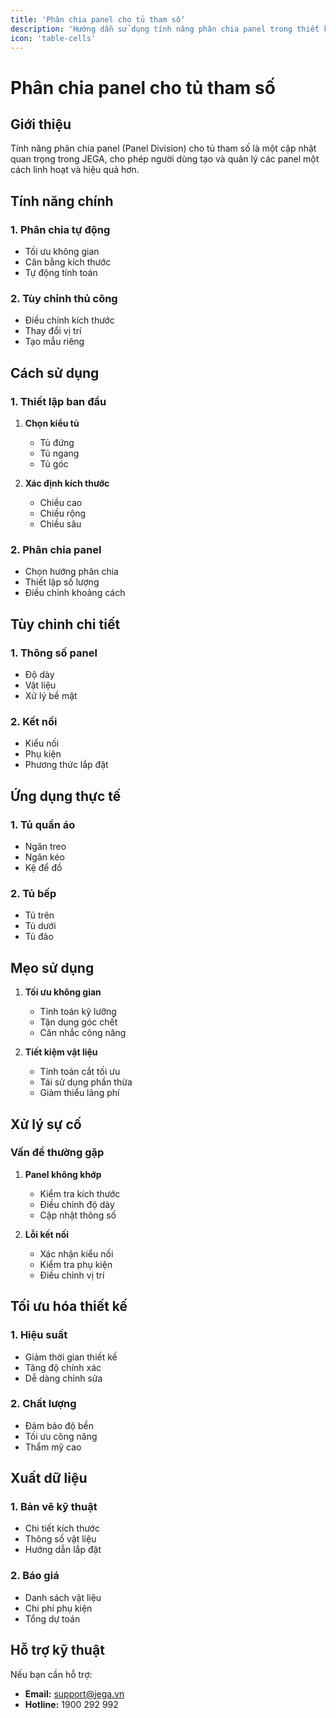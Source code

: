 ```yaml
---
title: 'Phân chia panel cho tủ tham số'
description: 'Hướng dẫn sử dụng tính năng phân chia panel trong thiết kế tủ tham số với JEGA'
icon: 'table-cells'
---
```


# Phân chia panel cho tủ tham số

## Giới thiệu

Tính năng phân chia panel (Panel Division) cho tủ tham số là một cập nhật quan trọng trong JEGA, cho phép người dùng tạo và quản lý các panel một cách linh hoạt và hiệu quả hơn.

## Tính năng chính

### 1. Phân chia tự động
- Tối ưu không gian
- Cân bằng kích thước
- Tự động tính toán

### 2. Tùy chỉnh thủ công
- Điều chỉnh kích thước
- Thay đổi vị trí
- Tạo mẫu riêng

## Cách sử dụng

### 1. Thiết lập ban đầu
1. **Chọn kiểu tủ**
   - Tủ đứng
   - Tủ ngang
   - Tủ góc

2. **Xác định kích thước**
   - Chiều cao
   - Chiều rộng
   - Chiều sâu

### 2. Phân chia panel
- Chọn hướng phân chia
- Thiết lập số lượng
- Điều chỉnh khoảng cách

## Tùy chỉnh chi tiết

### 1. Thông số panel
- Độ dày
- Vật liệu
- Xử lý bề mặt

### 2. Kết nối
- Kiểu nối
- Phụ kiện
- Phương thức lắp đặt

## Ứng dụng thực tế

### 1. Tủ quần áo
- Ngăn treo
- Ngăn kéo
- Kệ để đồ

### 2. Tủ bếp
- Tủ trên
- Tủ dưới
- Tủ đảo

## Mẹo sử dụng

1. **Tối ưu không gian**
   - Tính toán kỹ lưỡng
   - Tận dụng góc chết
   - Cân nhắc công năng

2. **Tiết kiệm vật liệu**
   - Tính toán cắt tối ưu
   - Tái sử dụng phần thừa
   - Giảm thiểu lãng phí

## Xử lý sự cố

### Vấn đề thường gặp
1. **Panel không khớp**
   - Kiểm tra kích thước
   - Điều chỉnh độ dày
   - Cập nhật thông số

2. **Lỗi kết nối**
   - Xác nhận kiểu nối
   - Kiểm tra phụ kiện
   - Điều chỉnh vị trí

## Tối ưu hóa thiết kế

### 1. Hiệu suất
- Giảm thời gian thiết kế
- Tăng độ chính xác
- Dễ dàng chỉnh sửa

### 2. Chất lượng
- Đảm bảo độ bền
- Tối ưu công năng
- Thẩm mỹ cao

## Xuất dữ liệu

### 1. Bản vẽ kỹ thuật
- Chi tiết kích thước
- Thông số vật liệu
- Hướng dẫn lắp đặt

### 2. Báo giá
- Danh sách vật liệu
- Chi phí phụ kiện
- Tổng dự toán

## Hỗ trợ kỹ thuật

Nếu bạn cần hỗ trợ:
- **Email:** support@jega.vn
- **Hotline:** 1900 292 992
